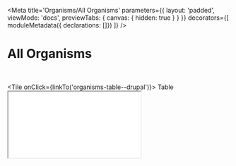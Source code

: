 
<Meta
    title='Organisms/All Organisms'
    parameters={{ 
        layout: 'padded', 
        viewMode: 'docs',
        previewTabs: { canvas: { hidden: true } }
    }}
    decorators={[
        moduleMetadata({ declarations: []})
    ]}
/>

# All Organisms

<br/>

<Stack>

<Tile onClick={linkTo('organisms-table--drupal')}>
    Table
    <iframe title="Default" src="iframe.html?id=components-button--default-story&amp;viewMode=story"></iframe>
</Tile>

</Stack>